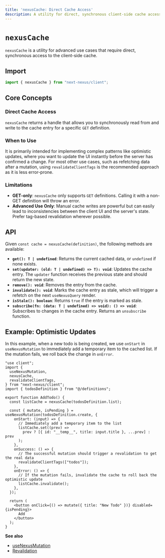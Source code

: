 ```yaml
---
title: 'nexusCache: Direct Cache Access'
description: A utility for direct, synchronous client-side cache access.
---
```


# `nexusCache`

`nexusCache` is a utility for advanced use cases that require direct, synchronous access to the client-side cache.

## Import

```ts path=null start=null
import { nexusCache } from "next-nexus/client";
```

## Core Concepts

### Direct Cache Access

`nexusCache` returns a handle that allows you to synchronously read from and write to the cache entry for a specific `GET` definition.

### When to Use

It is primarily intended for implementing complex patterns like optimistic updates, where you want to update the UI instantly before the server has confirmed a change. For most other use cases, such as refetching data after a mutation, using `revalidateClientTags` is the recommended approach as it is less error-prone.

### Limitations

- **GET-only**: `nexusCache` only supports `GET` definitions. Calling it with a non-GET definition will throw an error.
- **Advanced Use Only**: Manual cache writes are powerful but can easily lead to inconsistencies between the client UI and the server's state. Prefer tag-based revalidation wherever possible.

## API

Given `const cache = nexusCache(definition)`, the following methods are available:

- **`get(): T | undefined`**: Returns the current cached data, or `undefined` if none exists.
- **`set(updater: (old: T | undefined) => T): void`**: Updates the cache entry. The `updater` function receives the previous state and should return the new state.
- **`remove(): void`**: Removes the entry from the cache.
- **`invalidate(): void`**: Marks the cache entry as stale, which will trigger a refetch on the next `useNexusQuery` render.
- **`isStale(): boolean`**: Returns `true` if the entry is marked as stale.
- **`subscribe(fn: (data: T | undefined) => void): () => void`**: Subscribes to changes in the cache entry. Returns an `unsubscribe` function.

## Example: Optimistic Updates

In this example, when a new todo is being created, we use `onStart` in `useNexusMutation` to immediately add a temporary item to the cached list. If the mutation fails, we roll back the change in `onError`.

```tsx path=null start=null
"use client";
import {
  useNexusMutation,
  nexusCache,
  revalidateClientTags,
} from "next-nexus/client";
import { todosDefinition } from "@/definitions";

export function AddTodo() {
  const listCache = nexusCache(todosDefinition.list);

  const { mutate, isPending } = useNexusMutation(todosDefinition.create, {
    onStart: (input) => {
      // Immediately add a temporary item to the list
      listCache.set((prev) =>
        prev ? [{ id: "__temp__", title: input.title }, ...prev] : prev
      );
    },
    onSuccess: () => {
      // The successful mutation should trigger a revalidation to get the real data
      revalidateClientTags(["todos"]);
    },
    onError: () => {
      // If the mutation fails, invalidate the cache to roll back the optimistic update
      listCache.invalidate();
    },
  });

  return (
    <button onClick={() => mutate({ title: "New Todo" })} disabled={isPending}>
      Add
    </button>
  );
}
```

**See also**

- [useNexusMutation](/en/api/hooks/use-nexus-mutation)
- [Revalidation](/en/api/revalidation)
